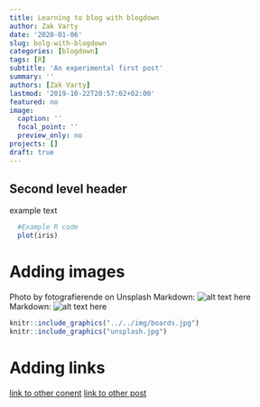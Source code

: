 ```yaml
---
title: Learning to blog with blogdown
author: Zak Varty
date: '2020-01-06'
slug: bolg-with-blogdown
categories: [blogdown]
tags: [R]
subtitle: 'An experimental first post'
summary: ''
authors: [Zak Varty]
lastmod: '2019-10-22T20:57:02+02:00'
featured: no
image:
  caption: ''
  focal_point: ''
  preview_only: no
projects: []
draft: true
---
```

## Second level header
example text


```r
  #Example R code
  plot(iris)
```


# Adding images
Photo by fotografierende on Unsplash
Markdown: ![alt text here](../../img/boards.jpg)
Markdown: ![alt text here](unsplash.jpg) 
```r
knitr::include_graphics("../../img/boards.jpg")
knitr::include_graphics("unsplash.jpg")
```

# Adding links
[link to other conent](../../courses)
[link to other post](../getting-started) 

